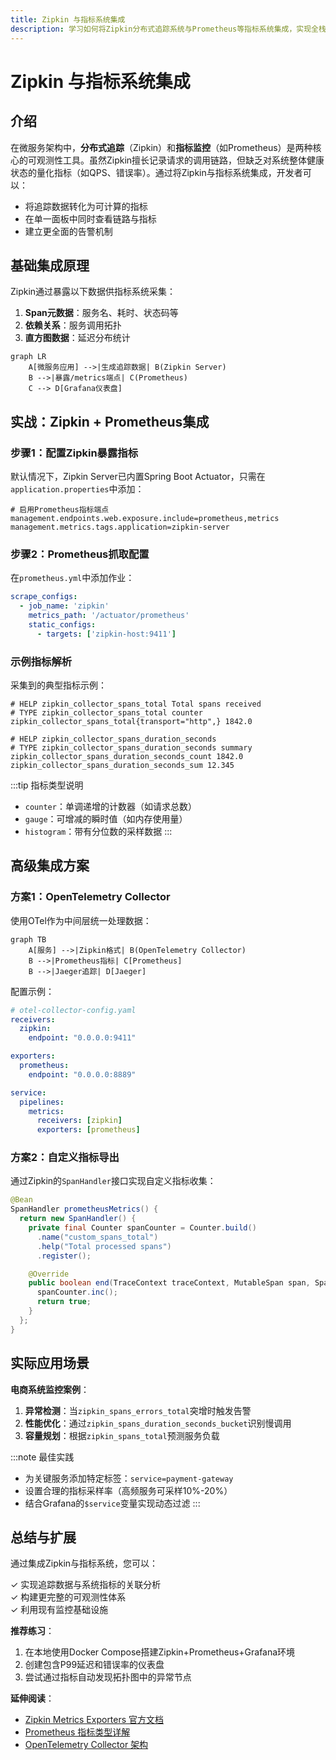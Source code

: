 ```yaml
---
title: Zipkin 与指标系统集成
description: 学习如何将Zipkin分布式追踪系统与Prometheus等指标系统集成，实现全栈可观测性。
---
```


# Zipkin 与指标系统集成

## 介绍

在微服务架构中，**分布式追踪**（Zipkin）和**指标监控**（如Prometheus）是两种核心的可观测性工具。虽然Zipkin擅长记录请求的调用链路，但缺乏对系统整体健康状态的量化指标（如QPS、错误率）。通过将Zipkin与指标系统集成，开发者可以：

- 将追踪数据转化为可计算的指标
- 在单一面板中同时查看链路与指标
- 建立更全面的告警机制

## 基础集成原理

Zipkin通过暴露以下数据供指标系统采集：

1. **Span元数据**：服务名、耗时、状态码等
2. **依赖关系**：服务调用拓扑
3. **直方图数据**：延迟分布统计

```mermaid
graph LR
    A[微服务应用] -->|生成追踪数据| B(Zipkin Server)
    B -->|暴露/metrics端点| C(Prometheus)
    C --> D[Grafana仪表盘]
```

## 实战：Zipkin + Prometheus集成

### 步骤1：配置Zipkin暴露指标

默认情况下，Zipkin Server已内置Spring Boot Actuator，只需在`application.properties`中添加：

```properties
# 启用Prometheus指标端点
management.endpoints.web.exposure.include=prometheus,metrics
management.metrics.tags.application=zipkin-server
```

### 步骤2：Prometheus抓取配置

在`prometheus.yml`中添加作业：

```yaml
scrape_configs:
  - job_name: 'zipkin'
    metrics_path: '/actuator/prometheus'
    static_configs:
      - targets: ['zipkin-host:9411']
```

### 示例指标解析

采集到的典型指标示例：

```
# HELP zipkin_collector_spans_total Total spans received
# TYPE zipkin_collector_spans_total counter
zipkin_collector_spans_total{transport="http",} 1842.0

# HELP zipkin_collector_spans_duration_seconds  
# TYPE zipkin_collector_spans_duration_seconds summary
zipkin_collector_spans_duration_seconds_count 1842.0
zipkin_collector_spans_duration_seconds_sum 12.345
```

:::tip 指标类型说明
- `counter`：单调递增的计数器（如请求总数）
- `gauge`：可增减的瞬时值（如内存使用量）
- `histogram`：带有分位数的采样数据
:::

## 高级集成方案

### 方案1：OpenTelemetry Collector

使用OTel作为中间层统一处理数据：

```mermaid
graph TB
    A[服务] -->|Zipkin格式| B(OpenTelemetry Collector)
    B -->|Prometheus指标| C[Prometheus]
    B -->|Jaeger追踪| D[Jaeger]
```

配置示例：

```yaml
# otel-collector-config.yaml
receivers:
  zipkin:
    endpoint: "0.0.0.0:9411"

exporters:
  prometheus:
    endpoint: "0.0.0.0:8889"

service:
  pipelines:
    metrics:
      receivers: [zipkin]
      exporters: [prometheus]
```

### 方案2：自定义指标导出

通过Zipkin的`SpanHandler`接口实现自定义指标收集：

```java
@Bean
SpanHandler prometheusMetrics() {
  return new SpanHandler() {
    private final Counter spanCounter = Counter.build()
      .name("custom_spans_total")
      .help("Total processed spans")
      .register();

    @Override
    public boolean end(TraceContext traceContext, MutableSpan span, SpanConsumer handler) {
      spanCounter.inc();
      return true;
    }
  };
}
```

## 实际应用场景

**电商系统监控案例**：

1. **异常检测**：当`zipkin_spans_errors_total`突增时触发告警
2. **性能优化**：通过`zipkin_spans_duration_seconds_bucket`识别慢调用
3. **容量规划**：根据`zipkin_spans_total`预测服务负载

:::note 最佳实践
- 为关键服务添加特定标签：`service=payment-gateway`
- 设置合理的指标采样率（高频服务可采样10%-20%）
- 结合Grafana的`$service`变量实现动态过滤
:::

## 总结与扩展

通过集成Zipkin与指标系统，您可以：

✓ 实现追踪数据与系统指标的关联分析  
✓ 构建更完整的可观测性体系  
✓ 利用现有监控基础设施  

**推荐练习**：
1. 在本地使用Docker Compose搭建Zipkin+Prometheus+Grafana环境
2. 创建包含P99延迟和错误率的仪表盘
3. 尝试通过指标自动发现拓扑图中的异常节点

**延伸阅读**：
- [Zipkin Metrics Exporters 官方文档](https://zipkin.io/pages/existing_instrumentation.html)
- [Prometheus 指标类型详解](https://prometheus.io/docs/concepts/metric_types/)
- [OpenTelemetry Collector 架构](https://opentelemetry.io/docs/collector/)